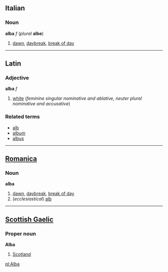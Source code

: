 ==Italian==
===Noun===
'''alba''' ''f'' (''plural'' '''albe''')

#[[dawn]], [[daybreak]], [[break of day]]

----
==Latin==
===Adjective===
'''alba''' ''f''

#[[white]] (''feminine singular nominative and ablative, neuter plural nominative and accusative'')

===Related terms===
*[[alb]]
*[[album]]
*[[albus]]

----
==[[Romanica]]==
===Noun===
'''alba'''

# [[dawn]], [[daybreak]], [[break of day]]
# (''ecclesiastical'') [[alb]]

----
==[[Scottish Gaelic]]==
===Proper noun===
'''Alba'''

#[[Scotland]]

[[pl:Alba]]